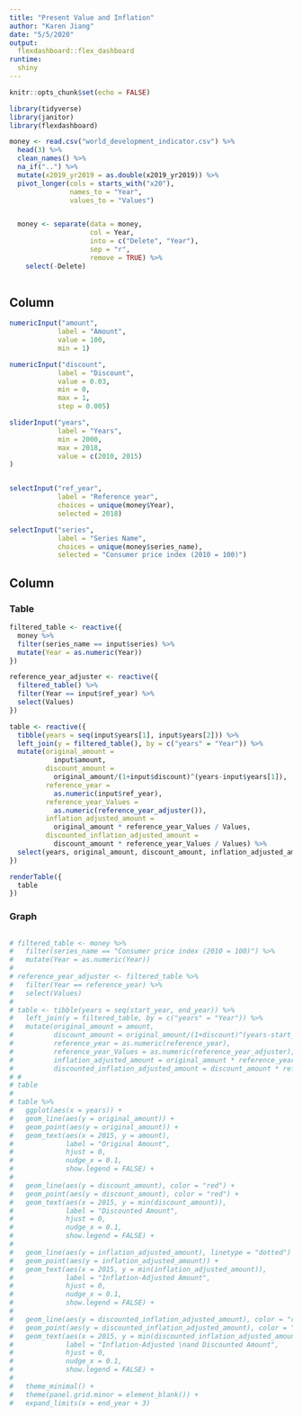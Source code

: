 ```yaml
---
title: "Present Value and Inflation"
author: "Karen Jiang"
date: "5/5/2020"
output: 
  flexdashboard::flex_dashboard
runtime:
  shiny
---
```


```r
knitr::opts_chunk$set(echo = FALSE)

library(tidyverse)
library(janitor)
library(flexdashboard)
```



```r
money <- read.csv("world_development_indicator.csv") %>%
  head(3) %>%
  clean_names() %>%
  na_if("..") %>%
  mutate(x2019_yr2019 = as.double(x2019_yr2019)) %>%
  pivot_longer(cols = starts_with("x20"),
               names_to = "Year", 
               values_to = "Values")


  money <- separate(data = money, 
                    col = Year, 
                    into = c("Delete", "Year"), 
                    sep = "r", 
                    remove = TRUE) %>%
    select(-Delete)
    
```


Column {.sidebar}
-----------------------------------------------------------------------

```r
numericInput("amount",
            label = "Amount",
            value = 100,
            min = 1)

numericInput("discount",
            label = "Discount",
            value = 0.03,
            min = 0,
            max = 1,
            step = 0.005)

sliderInput("years",
            label = "Years", 
            min = 2000,
            max = 2018,
            value = c(2010, 2015)
)


selectInput("ref_year",
            label = "Reference year",
            choices = unique(money$Year),
            selected = 2018)

selectInput("series",
            label = "Series Name",
            choices = unique(money$series_name),
            selected = "Consumer price index (2010 = 100)")
```

Column
-----------------------------------------------------------------------

### Table

```r

filtered_table <- reactive({ 
  money %>%
  filter(series_name == input$series) %>%
  mutate(Year = as.numeric(Year))
})

reference_year_adjuster <- reactive({
  filtered_table() %>%
  filter(Year == input$ref_year) %>%
  select(Values)
})

table <- reactive({
  tibble(years = seq(input$years[1], input$years[2])) %>%
  left_join(y = filtered_table(), by = c("years" = "Year")) %>%
  mutate(original_amount = 
           input$amount,
         discount_amount = 
           original_amount/(1+input$discount)^(years-input$years[1]),
         reference_year = 
           as.numeric(input$ref_year),
         reference_year_Values = 
           as.numeric(reference_year_adjuster()),
         inflation_adjusted_amount = 
           original_amount * reference_year_Values / Values,
         discounted_inflation_adjusted_amount = 
           discount_amount * reference_year_Values / Values) %>%
  select(years, original_amount, discount_amount, inflation_adjusted_amount, discounted_inflation_adjusted_amount)
})

renderTable({
  table
})


```


### Graph


```r

```


```r
# filtered_table <- money %>%
#   filter(series_name == "Consumer price index (2010 = 100)") %>%
#   mutate(Year = as.numeric(Year))
# 
# reference_year_adjuster <- filtered_table %>%
#   filter(Year == reference_year) %>%
#   select(Values)
# 
# table <- tibble(years = seq(start_year, end_year)) %>%
#   left_join(y = filtered_table, by = c("years" = "Year")) %>%
#   mutate(original_amount = amount,
#          discount_amount = original_amount/(1+discount)^(years-start_year),
#          reference_year = as.numeric(reference_year),
#          reference_year_Values = as.numeric(reference_year_adjuster),
#          inflation_adjusted_amount = original_amount * reference_year_Values / Values,
#          discounted_inflation_adjusted_amount = discount_amount * reference_year_Values / Values)
# # 
# table
# 
# table %>%
#   ggplot(aes(x = years)) + 
#   geom_line(aes(y = original_amount)) + 
#   geom_point(aes(y = original_amount)) + 
#   geom_text(aes(x = 2015, y = amount), 
#             label = "Original Amount", 
#             hjust = 0, 
#             nudge_x = 0.1,
#             show.legend = FALSE) + 
#   
#   geom_line(aes(y = discount_amount), color = "red") + 
#   geom_point(aes(y = discount_amount), color = "red") + 
#   geom_text(aes(x = 2015, y = min(discount_amount)), 
#             label = "Discounted Amount", 
#             hjust = 0, 
#             nudge_x = 0.1,
#             show.legend = FALSE) + 
#   
#   geom_line(aes(y = inflation_adjusted_amount), linetype = "dotted") +
#   geom_point(aes(y = inflation_adjusted_amount)) +
#   geom_text(aes(x = 2015, y = min(inflation_adjusted_amount)), 
#             label = "Inflation-Adjusted Amount", 
#             hjust = 0, 
#             nudge_x = 0.1,
#             show.legend = FALSE) + 
#   
#   geom_line(aes(y = discounted_inflation_adjusted_amount), color = "red", linetype = "dotted") +
#   geom_point(aes(y = discounted_inflation_adjusted_amount), color = "red") +
#   geom_text(aes(x = 2015, y = min(discounted_inflation_adjusted_amount)), 
#             label = "Inflation-Adjusted \nand Discounted Amount", 
#             hjust = 0, 
#             nudge_x = 0.1,
#             show.legend = FALSE) + 
# 
#   theme_minimal() + 
#   theme(panel.grid.minor = element_blank()) +
#   expand_limits(x = end_year + 3)

```

